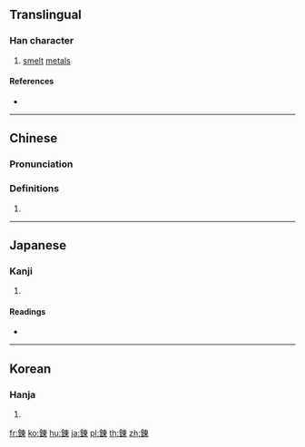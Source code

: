 {{character info/new}}
{{also|煉|鍊}}
==Translingual==
{{Han simplified forms|鍊|錬|炼}}
===Han character===
{{Han char|rn=167|rad=金|as=08|sn=16|four=|canj=CDW|ids=⿰金東}}

# [[smelt]] [[metal]]s

====References====
* {{Han ref|kx=1312.090|dkj=40576|dj=1813.050|hdz=64216.100|uh=932C|ud=37676}}

----

==Chinese==
{{zh-forms}}

===Pronunciation===
{{zh-pron
|m=diāo,liàn
|c=dung1,lin6
|mc=
|oc=
|ma=
|cat=v
}}

===Definitions===
{{zh-hanzi}}

# {{rfdef|lang=zh}}

----
==Japanese==

===Kanji===
{{ja-kanji|grade=c|rs=金08}}

# {{defn|lang=ja|sort=金08}}

====Readings====
* {{ja-readings|goon=[[れん]] (ren)|kanon=[[れん]] (ren)|kun=[[ねる]] (neru)}}

----

==Korean==

===Hanja===
{{ko-hanja|hangeul=[[동]], [[련]], 연|eumhun=|rv=dong, ryeon, yeon|mr=tong, ryŏn, yŏn|y=tong, lyen, yen}}

# {{defn|lang=ko|sort=金08}}

[[fr:錬]]
[[ko:錬]]
[[hu:錬]]
[[ja:錬]]
[[pl:錬]]
[[th:錬]]
[[zh:錬]]